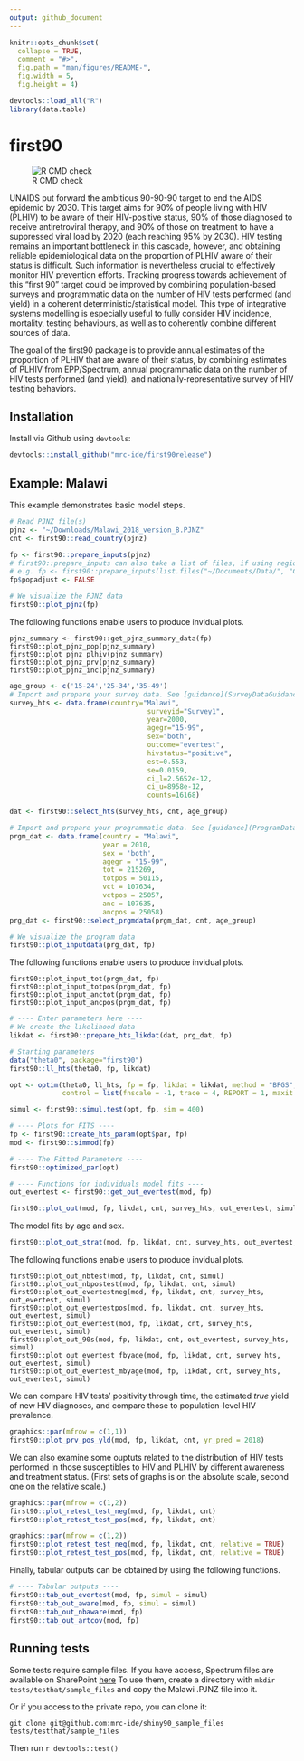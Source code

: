 ```yaml
---
output: github_document
---
```


<!-- README.md is generated from README.Rmd.
Please edit that file and run `knitr::knit("README.Rmd") from the root of this directory` -->

```r
knitr::opts_chunk$set(
  collapse = TRUE,
  comment = "#>",
  fig.path = "man/figures/README-",
  fig.width = 5,
  fig.height = 4)

devtools::load_all("R")
library(data.table)
```
# first90

![R CMD check](https://github.com/mrc-ide/first90release/actions/workflows/R-CMD-check.yml/badge.svg)

UNAIDS put forward the ambitious 90-90-90 target to end the AIDS epidemic by 2030. This target aims for 90% of people living with HIV (PLHIV) to be aware of their HIV-positive status, 90% of those diagnosed to receive antiretroviral therapy, and 90% of those on treatment to have a suppressed viral load by 2020 (each reaching 95% by 2030). HIV testing remains an important bottleneck in this cascade, however, and obtaining reliable epidemiological data on the proportion of PLHIV aware of their status is difficult. Such information is nevertheless crucial to effectively monitor HIV prevention efforts. Tracking progress towards achievement of this “first 90” target could be improved by combining population-based surveys and programmatic data on the number of HIV tests performed (and yield) in a coherent deterministic/statistical model. This type of integrative systems modelling is especially useful to fully consider HIV incidence, mortality, testing behaviours, as well as to coherently combine different sources of data. 

The goal of the first90 package is to provide annual estimates of the proportion of PLHIV that are aware of their status, by combining estimates of PLHIV from EPP/Spectrum, annual programmatic data on the number of HIV tests performed (and yield), and nationally-representative survey of HIV testing behaviors. 

## Installation

Install via Github using `devtools`:

``` r
devtools::install_github("mrc-ide/first90release")
```

## Example: Malawi

This example demonstrates basic model steps.

```r
# Read PJNZ file(s)
pjnz <- "~/Downloads/Malawi_2018_version_8.PJNZ"
cnt <- first90::read_country(pjnz)

fp <- first90::prepare_inputs(pjnz)
# first90::prepare_inputs can also take a list of files, if using regional files
# e.g. fp <- first90::prepare_inputs(list.files("~/Documents/Data/", "CotedIvoire.*PJNZ$", full.names=TRUE, ignore.case=TRUE))
fp$popadjust <- FALSE

# We visualize the PJNZ data
first90::plot_pjnz(fp)
```

The following functions enable users to produce invidual plots.
```
pjnz_summary <- first90::get_pjnz_summary_data(fp)
first90::plot_pjnz_pop(pjnz_summary)
first90::plot_pjnz_plhiv(pjnz_summary)
first90::plot_pjnz_prv(pjnz_summary)
first90::plot_pjnz_inc(pjnz_summary)
```

```r
age_group <- c('15-24','25-34','35-49')
# Import and prepare your survey data. See [guidance](SurveyDataGuidance.md)
survey_hts <- data.frame(country="Malawi",
                                  surveyid="Survey1",
                                  year=2000,
                                  agegr="15-99",
                                  sex="both",
                                  outcome="evertest",
                                  hivstatus="positive",
                                  est=0.553,
                                  se=0.0159,
                                  ci_l=2.5652e-12,
                                  ci_u=8958e-12,
                                  counts=16168)

dat <- first90::select_hts(survey_hts, cnt, age_group)

# Import and prepare your programmatic data. See [guidance](ProgramDataGuidance.md)
prgm_dat <- data.frame(country = "Malawi",
                       year = 2010,
                       sex = 'both',
                       agegr = "15-99",
                       tot = 215269,
                       totpos = 50115,
                       vct = 107634,
                       vctpos = 25057,
                       anc = 107635,
                       ancpos = 25058)
prg_dat <- first90::select_prgmdata(prgm_dat, cnt, age_group)

# We visualize the program data
first90::plot_inputdata(prg_dat, fp)
```

The following functions enable users to produce invidual plots.
```
first90::plot_input_tot(prgm_dat, fp)
first90::plot_input_totpos(prgm_dat, fp)
first90::plot_input_anctot(prgm_dat, fp)
first90::plot_input_ancpos(prgm_dat, fp)
```
```r
# ---- Enter parameters here ----
# We create the likelihood data
likdat <- first90::prepare_hts_likdat(dat, prg_dat, fp)

# Starting parameters
data("theta0", package="first90")
first90::ll_hts(theta0, fp, likdat)

opt <- optim(theta0, ll_hts, fp = fp, likdat = likdat, method = "BFGS", 
             control = list(fnscale = -1, trace = 4, REPORT = 1, maxit = 250), hessian = TRUE)

simul <- first90::simul.test(opt, fp, sim = 400)

# ---- Plots for FITS ----
fp <- first90::create_hts_param(opt$par, fp)
mod <- first90::simmod(fp)

# ---- The Fitted Parameters ----
first90::optimized_par(opt)

# ---- Functions for individuals model fits ----
out_evertest <- first90::get_out_evertest(mod, fp)

first90::plot_out(mod, fp, likdat, cnt, survey_hts, out_evertest, simul)
```
  
The model fits by age and sex.
```r
first90::plot_out_strat(mod, fp, likdat, cnt, survey_hts, out_evertest, simul)
```
The following functions enable users to produce invidual plots.
```
first90::plot_out_nbtest(mod, fp, likdat, cnt, simul)
first90::plot_out_nbpostest(mod, fp, likdat, cnt, simul)
first90::plot_out_evertestneg(mod, fp, likdat, cnt, survey_hts, out_evertest, simul)
first90::plot_out_evertestpos(mod, fp, likdat, cnt, survey_hts, out_evertest, simul)
first90::plot_out_evertest(mod, fp, likdat, cnt, survey_hts, out_evertest, simul)
first90::plot_out_90s(mod, fp, likdat, cnt, out_evertest, survey_hts, simul)
first90::plot_out_evertest_fbyage(mod, fp, likdat, cnt, survey_hts, out_evertest, simul)
first90::plot_out_evertest_mbyage(mod, fp, likdat, cnt, survey_hts, out_evertest, simul)
```
We can compare HIV tests' positivity through time, the estimated *true* yield of new HIV diagnoses, and compare those to population-level HIV prevalence.

```r
graphics::par(mfrow = c(1,1))
first90::plot_prv_pos_yld(mod, fp, likdat, cnt, yr_pred = 2018)
```

We can also examine some ouptuts related to the distribution of HIV tests performed in those susceptibles to HIV and PLHIV by different awareness and treatment status. (First sets of graphs is on the absolute scale, second one on the relative scale.)

```r
graphics::par(mfrow = c(1,2))
first90::plot_retest_test_neg(mod, fp, likdat, cnt)
first90::plot_retest_test_pos(mod, fp, likdat, cnt)

graphics::par(mfrow = c(1,2))
first90::plot_retest_test_neg(mod, fp, likdat, cnt, relative = TRUE)
first90::plot_retest_test_pos(mod, fp, likdat, cnt, relative = TRUE)
```

Finally, tabular outputs can be obtained by using the following functions.
```r
# ---- Tabular outputs ----
first90::tab_out_evertest(mod, fp, simul = simul)
first90::tab_out_aware(mod, fp, simul = simul)
first90::tab_out_nbaware(mod, fp)
first90::tab_out_artcov(mod, fp)
```

## Running tests
Some tests require sample files. If you have access, Spectrum files are available on SharePoint [here](https://imperiallondon-my.sharepoint.com/:f:/r/personal/epidem_ic_ac_uk/Documents/UNAIDS%20Ref%20Group%20Shared%20Drive/Ref%20Group%20Meetings/Meetings%202018/first%2090%20workshop%20-%20Wisbech%20August%202018?csf=1&e=MFospr)
To use them, create a directory with `mkdir tests/testhat/sample_files` and copy the Malawi .PJNZ file into it.

Or if you access to the private repo, you can clone it:

```
git clone git@github.com:mrc-ide/shiny90_sample_files tests/testthat/sample_files
```

Then run
`r
devtools::test()
`

